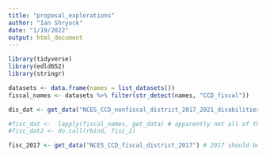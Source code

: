 ```yaml
---
title: "proposal_explorations"
author: "Ian Shryock"
date: "1/19/2022"
output: html_document
---
```


```r
library(tidyverse)
library(edld652)
library(stringr)

datasets <- data.frame(names = list_datasets())
fiscal_names <- datasets %>% filter(str_detect(names, "CCD_fiscal"))

dis_dat <- get_data("NCES_CCD_nonfiscal_district_2017_2021_disabilities")

#fisc_dat <-  lapply(fiscal_names, get_data) # apparently not all of the fiscal datasets have the same number of variables...
#fisc_dat2 <- do.call(rbind, fisc_2)

fisc_2017 <- get_data("NCES_CCD_fiscal_district_2017") # 2017 should be a good proxy for what we care about
```


